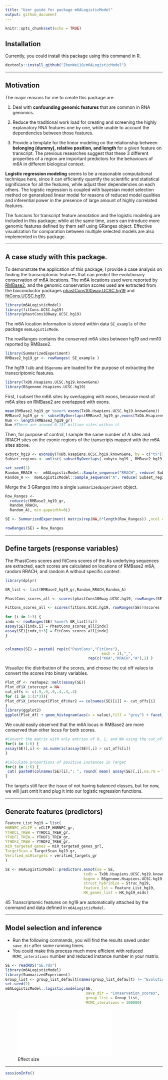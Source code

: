 ```yaml
---
title: "User guide for package m6ALogisticModel"
output: github_document
---
```


```r
knitr::opts_chunk$set(echo = TRUE)
```

## Installation
Currently, you could install this package using this command in R.
```r
devtools::install_github("ZhenWei10/m6ALogisticModel")
```

<hr/>

## Motivation

The major reasons for me to create this package are:

1. Deal with **confounding genomic features** that are common in RNA genomics.

2. Reduce the traditional work load for creating and screening the highly explanatory RNA features one by one, while unable to account the dependencies between those features.

3. Provide a template for the linear modeling on the relationship between **belonging (dummy), relative position, and length** for a given feature on transcript. The previous researches suggest that these 3 different properties of a region are important predictors for the behaviours of m6A in different biological context.

**Logistic regression modeling** seems to be a reasonable computational technique here, since it can efficiently quantify the scientific and statistical significance for all the features, while adjust their dependencies on each others. The logistic regression is coupled with bayesian model selection method on genaralized linear model for reasons of reduced model qualities and inferential power in the presence of large amount of highly correlated features. 

The funcions for transcript feature annotation and the logistic modeling are included in this package; while at the same time, users can introduce more genomic features defined by them self using GRanges object. Effective visualization for comparation between multiple selected models are also implemented in this package.


<hr/>


## A case study with this package.

To demonstrate the application of this package, I provide a case analysis on finding the transcriptomic features that can predict the evolutionary conservation of m6A locations. The m6A locations used were reported by [RMBase2](http://rna.sysu.edu.cn/rmbase/), and the genomic conservation scores used are extracted from the bioconductor packages [phastCons100way.UCSC.hg19](http://www.bioconductor.org/packages/release/data/annotation/html/phastCons100way.UCSC.hg19.html) and [fitCons.UCSC.hg19](http://www.bioconductor.org/packages/release/data/annotation/html/fitCons.UCSC.hg19.html).

```r
library(m6ALogisticModel)
library(fitCons.UCSC.hg19)
library(phastCons100way.UCSC.hg19)
```
The m6A location information is stored within data `SE_example` of the package `m6ALogisticMode`.

The rowRanges contains the conserved m6A sites between hg19 and mm10 reported by RMBase2.

```r
library(SummarizedExperiment)
RMBase2_hg19_gr <- rowRanges( SE_example )
```

The hg19 `TxDb` and `BSgenome` are loaded for the purpose of extracting the transcriptomic features.

```r
library(TxDb.Hsapiens.UCSC.hg19.knownGene)
library(BSgenome.Hsapiens.UCSC.hg19)
```

First, I subset the m6A sites by overlapping with exons, because most of m6A sites on RMBase2 are overlapped with exons.

```r
mean(RMBase2_hg19_gr %over% exons(TxDb.Hsapiens.UCSC.hg19.knownGene))
RMBase2_hg19_gr <- subsetByOverlaps(RMBase2_hg19_gr,exons(TxDb.Hsapiens.UCSC.hg19.knownGene))
Num <- length(RMBase2_hg19_gr) 
Num #There are around 0.137 million sites within it
```

Then, for purpose of control, I sample the same number of A sites and RRACH sites on the exonic regions of the transcripts mapped with the m6A sites above.

```r
exbytx_hg19 <- exonsBy(TxDb.Hsapiens.UCSC.hg19.knownGene, by = c("tx"))
Subset_regions <- unlist( subsetByOverlaps( exbytx_hg19 , RMBase2_hg19_gr) )

set.seed(1)
Random_RRACH <-  m6ALogisticModel::Sample_sequence("RRACH", reduce( Subset_regions ), Hsapiens, N = Num) - 2
Random_A <-  m6ALogisticModel::Sample_sequence("A", reduce( Subset_regions ), Hsapiens, N = Num)
```

Merge the 3 GRanges into a single `SummarizedExperiment` object.
```r
Row_Ranges <-
  reduce(c(RMBase2_hg19_gr, 
  Random_RRACH,
  Random_A), min.gapwidth=0L)

SE <- SummarizedExperiment( matrix(rep(NA,6*length(Row_Ranges)) ,ncol = 6) )

rowRanges(SE) = Row_Ranges
```


<hr/>

## Define targets (response variables)

The PhastCons scores and fitCons scores of the As underlying sequences are extracted, each scores are calculated on locations of RMBase2 m6A, random RRACH, and random A without specific context.

```r
library(dplyr)

GR_list <- list(RMBase2_hg19_gr,Random_RRACH,Random_A)

PhastCons_scores_all <- scores(phastCons100way.UCSC.hg19, rowRanges(SE))$scores

FitCons_scores_all <- scores(fitCons.UCSC.hg19, rowRanges(SE))$scores
  
for (i in 1:3) {
indx <- rowRanges(SE) %over% GR_list[[i]]
assay(SE)[indx,i] = PhastCons_scores_all[indx]
assay(SE)[indx,i+3] = FitCons_scores_all[indx]
}


colnames(SE) = paste0( rep(c("PastCons","FitCons"),
                                           each = 3),"_",
                                     rep(c("m6A","RRACH","A"),2) )
```

Visualize the distribution of the scores, and choose the cut off values to convert the scores into binary variables.

```r
Plot_df <- reshape2::melt(assay(SE))
Plot_df$X_intercept = NA
cut_offs <- c(.9,.9,.9,.4,.4,.4)
for (i in 1:(2*3)){
Plot_df$X_intercept[Plot_df$Var2 == colnames(SE)[i]] <- cut_offs[i]
}
library(ggplot2)
ggplot(Plot_df) + geom_histogram(aes(x = value),fill = "grey") + facet_wrap(~Var2, nrow = 2, scales = "free_y") + theme_classic() + geom_vline(aes(xintercept = X_intercept),colour = "blue")
```

We could easily observed that the m6A locus in RMBase2 are more conserved than other locus for both scores.

```r
#Convert the matrix with only entries of 0, 1, and NA using the cut_off defined above
for(i in 1:6) {
assay(SE)[,i] <- as.numeric(assay(SE)[,i] > cut_offs[i])
}

#Calculate proportions of positive instances in Target
for(i in 1:6) {
 cat( paste0(colnames(SE)[i],": ", round( mean( assay(SE)[,i],na.rm = T) ,3) , "\n"))
}
```


The targets still face the issue of not having balanced classes, but for now, we will just omit it and plug it into our logistic regression functions.

<hr/>

## Generate features (predictors)

```r
Feature_List_hg19 = list(
HNRNPC_eCLIP = eCLIP_HNRNPC_gr,
YTHDC1_TREW = YTHDC1_TREW_gr,
YTHDF1_TREW = YTHDF1_TREW_gr,
YTHDF2_TREW = YTHDF2_TREW_gr,
miR_targeted_genes = miR_targeted_genes_grl,
TargetScan = TargetScan_hg19_gr,
Verified_miRtargets = verified_targets_gr
)

SE <- m6ALogisticModel::predictors.annot(se = SE,
                                   txdb = TxDb.Hsapiens.UCSC.hg19.knownGene,
                                   bsgnm = BSgenome.Hsapiens.UCSC.hg19,
                                   struct_hybridize = Struc_hg19,
                                   feature_lst = Feature_List_hg19,
                                   HK_genes_list = HK_hg19_eids)
```

45 Transcriptomic features on hg19 are automatically attached by the command and data defined in `m6ALogisticModel`.

<hr/>

## Model selection and inference

- Run the following commands, you will find the results saved under `save_dir` after some running times.
- You could make this process much more efficient with reduced `MCMC_interations` number and reduced instance number in your matrix.

```r
SE <- readRDS("SE.rds")
library(m6ALogisticModel)
library(SummarizedExperiment)
Group_list <- group_list_default[names(group_list_default) != "Evolution"]
set.seed(2)
m6ALogisticModel::logistic.modeling(SE,
                                    save_dir = "Conservation_scores",
                                    group_list = Group_list,
                                    MCMC_iterations = 100000)
```

![Effect size](./effectsize-bar.pdf)

<hr/>

```r
sessionInfo()
```

